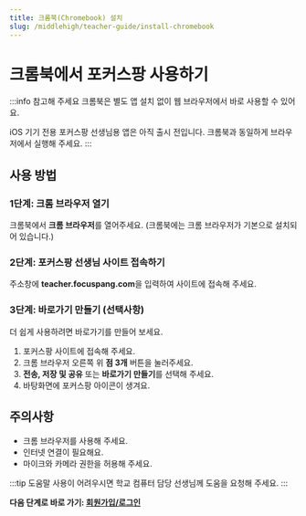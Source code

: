 ```yaml
---
title: 크롬북(Chromebook) 설치
slug: /middlehigh/teacher-guide/install-chromebook
---
```


# 크롬북에서 포커스팡 사용하기

:::info 참고해 주세요
크롬북은 별도 앱 설치 없이 웹 브라우저에서 바로 사용할 수 있어요.

iOS 기기 전용 포커스팡 선생님용 앱은 아직 출시 전입니다. 크롬북과 동일하게 브라우저에서 실행해 주세요.
:::

## 사용 방법

### 1단계: 크롬 브라우저 열기

크롬북에서 **크롬 브라우저**를 열어주세요. (크롬북에는 크롬 브라우저가 기본으로 설치되어 있습니다.)

### 2단계: 포커스팡 선생님 사이트 접속하기

주소창에 **teacher.focuspang.com**을 입력하여 사이트에 접속해 주세요.

### 3단계: 바로가기 만들기 (선택사항)

더 쉽게 사용하려면 바로가기를 만들어 보세요.

1. 포커스팡 사이트에 접속해 주세요.
2. 크롬 브라우저 오른쪽 위 **점 3개** 버튼을 눌러주세요.
3. **전송, 저장 및 공유** 또는 **바로가기 만들기**를 선택해 주세요.
4. 바탕화면에 포커스팡 아이콘이 생겨요.

## 주의사항

- 크롬 브라우저를 사용해 주세요.
- 인터넷 연결이 필요해요.
- 마이크와 카메라 권한을 허용해 주세요.

:::tip 도움말
사용이 어려우시면 학교 컴퓨터 담당 선생님께 도움을 요청해 주세요.
:::

**다음 단계로 바로 가기: [회원가입/로그인](/docs/middlehigh/teacher-guide/login)**
